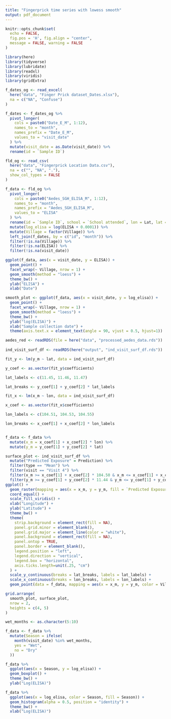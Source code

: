 ```yaml
---
title: "Fingerprick time series with lowess smooth"
output: pdf_document
---
```


```r
knitr::opts_chunk$set(
  echo = FALSE, 
  fig.pos = 'H', fig.align = "center",
  message = FALSE, warning = FALSE
)
```


```r
library(here)
library(tidyverse)
library(lubridate)
library(readxl)
library(viridis)
library(gridExtra)
```


```r
f_dates_og <- read_excel(
  here("data", "Finger Prick dataset_Dates.xlsx"),
  na = c("NA", "Confuse")
)

f_dates <- f_dates_og %>% 
  pivot_longer(
    cols = paste0("Date_E_M", 1:12), 
    names_to = "month",
    names_prefix = "Date_E_M", 
    values_to = "visit_date"
  ) %>% 
  mutate(visit_date = as.Date(visit_date)) %>% 
  rename(id = `Sample ID`)

fld_og <- read_csv(
  here("data", "Fingerprick Location Data.csv"),
  na = c("", "NA", "."),
  show_col_types = FALSE
)

f_data <- fld_og %>% 
  pivot_longer(
    cols = paste0("Aedes_SGH_ELISA_M", 1:12), 
    names_to = "month", 
    names_prefix = "Aedes_SGH_ELISA_M",
    values_to = "ELISA"
  ) %>% 
  rename(id = `Sample ID`, school = `School attended`, lon = Lat, lat = Lon) %>% # Lat and Lon are switched!! 
  mutate(log_elisa = log(ELISA + 0.0001)) %>% 
  mutate(Village = factor(Village)) %>% 
  left_join(f_dates, by = c("id", "month")) %>% 
  filter(!is.na(Village)) %>% 
  filter(!is.na(ELISA)) %>% 
  filter(!is.na(visit_date))
```


```r
ggplot(f_data, aes(x = visit_date, y = ELISA)) +
  geom_point() + 
  facet_wrap(~ Village, nrow = 1) +
  geom_smooth(method = "loess") +
  theme_bw() +
  ylab("ELISA") +
  xlab("Date")

smooth_plot <- ggplot(f_data, aes(x = visit_date, y = log_elisa)) +
  geom_point() + 
  facet_wrap(~ Village, nrow = 1) +
  geom_smooth(method = "loess") +
  theme_bw() +
  ylab("log(ELISA)") +
  xlab("Sample collection date") +
  theme(axis.text.x = element_text(angle = 90, vjust = 0.5, hjust=1))
```


```r
aedes_red <- readRDS(file = here("data", "processed_aedes_data.rds"))
  
ind_visit_surf_df <- readRDS(here("output", "ind_visit_surf_df.rds"))

```

``` r
fit_y <- lm(y_m ~ lat, data = ind_visit_surf_df)

y_coef <- as.vector(fit_y$coefficients)

lat_labels <- c(11.45, 11.46, 11.47)

lat_breaks <- y_coef[1] + y_coef[2] * lat_labels

fit_x <- lm(x_m ~ lon, data = ind_visit_surf_df)

x_coef <- as.vector(fit_x$coefficients)

lon_labels <- c(104.51, 104.53, 104.55)

lon_breaks <- x_coef[1] + x_coef[2] * lon_labels


f_data <- f_data %>% 
  mutate(x_m = x_coef[1] + x_coef[2] * lon) %>% 
  mutate(y_m = y_coef[1] + y_coef[2] * lat)

surface_plot <- ind_visit_surf_df %>% 
  mutate("Predicted Exposure" = Prediction) %>% 
  filter(type == "Mean") %>% 
  filter(visit == "Visit 4") %>% 
  filter(x_m >= x_coef[1] + x_coef[2] * 104.50 & x_m <= x_coef[1] + x_coef[2] * 104.56) %>% 
  filter(y_m >= y_coef[1] + y_coef[2] * 11.44 & y_m <= y_coef[1] + y_coef[2] * 11.48) %>% 
ggplot() +
  geom_raster(mapping = aes(x = x_m, y = y_m, fill = `Predicted Exposure`)) +
  coord_equal() +
  scale_fill_viridis() +
  xlab("Longitude") +
  ylab("Latitude") +
  theme_bw() +
  theme(
    strip.background = element_rect(fill = NA),
    panel.grid.minor = element_blank(),
    panel.grid.major = element_line(color = "white"),
    panel.background = element_rect(fill = NA),
    panel.ontop = TRUE,
    panel.border = element_blank(),
    legend.position = "left",
    legend.direction = "vertical",
    legend.box = "horizontal",
    axis.ticks.length=unit(.25, "cm")
  ) +
  scale_y_continuous(breaks = lat_breaks, labels = lat_labels) +
  scale_x_continuous(breaks = lon_breaks, labels = lon_labels) +
  geom_point(data = f_data, mapping = aes(x = x_m, y = y_m, color = Village))
```


```r
grid.arrange(
  smooth_plot, surface_plot, 
  nrow = 2, 
  heights = c(4, 5)
)
```


```r
wet_months <- as.character(5:10)

f_data <- f_data %>% 
  mutate(Season = ifelse(
    month(visit_date) %in% wet_months,
    yes = "Wet",
    no = "Dry"
  ))

f_data %>% 
  ggplot(aes(x = Season, y = log_elisa)) +
  geom_boxplot() +
  theme_bw() +
  ylab("Log(ELISA)")

f_data %>% 
  ggplot(aes(x = log_elisa, color = Season, fill = Season)) +
  geom_histogram(alpha = 0.5, position = "identity") +
  theme_bw() +
  xlab("Log(ELISA)")
```

